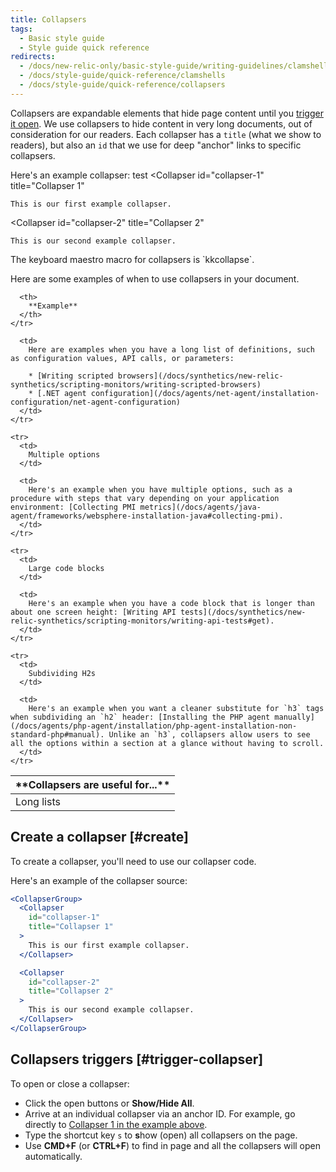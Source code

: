 ```yaml
---
title: Collapsers
tags:
  - Basic style guide
  - Style guide quick reference
redirects:
  - /docs/new-relic-only/basic-style-guide/writing-guidelines/clamshells
  - /docs/style-guide/quick-reference/clamshells
  - /docs/style-guide/quick-reference/collapsers
---
```


Collapsers are expandable elements that hide page content until you [trigger it open](#trigger-collapser). We use collapsers to hide content in very long documents, out of consideration for our readers. Each collapser has a `title` (what we show to readers), but also an `id` that we use for deep "anchor" links to specific collapsers.

Here's an example collapser:
test
<CollapserGroup>
  <Collapser
    id="collapser-1"
    title="Collapser 1"
  >
    This is our first example collapser.
  </Collapser>

  <Collapser
    id="collapser-2"
    title="Collapser 2"
  >
    This is our second example collapser.
  </Collapser>
</CollapserGroup>

<Callout variant="tip">
The keyboard maestro macro for collapsers is `kkcollapse`.
</Callout>


Here are some examples of when to use collapsers in your document.

<table>
  <thead>
    <tr>
      <th width={200}>
        **Collapsers are useful for...**
      </th>

      <th>
        **Example**
      </th>
    </tr>
  </thead>

  <tbody>
    <tr>
      <td>
        Long lists
      </td>

      <td>
        Here are examples when you have a long list of definitions, such as configuration values, API calls, or parameters:

        * [Writing scripted browsers](/docs/synthetics/new-relic-synthetics/scripting-monitors/writing-scripted-browsers)
        * [.NET agent configuration](/docs/agents/net-agent/installation-configuration/net-agent-configuration)
      </td>
    </tr>

    <tr>
      <td>
        Multiple options
      </td>

      <td>
        Here's an example when you have multiple options, such as a procedure with steps that vary depending on your application environment: [Collecting PMI metrics](/docs/agents/java-agent/frameworks/websphere-installation-java#collecting-pmi).
      </td>
    </tr>

    <tr>
      <td>
        Large code blocks
      </td>

      <td>
        Here's an example when you have a code block that is longer than about one screen height: [Writing API tests](/docs/synthetics/new-relic-synthetics/scripting-monitors/writing-api-tests#get).
      </td>
    </tr>

    <tr>
      <td>
        Subdividing H2s
      </td>

      <td>
        Here's an example when you want a cleaner substitute for `h3` tags when subdividing an `h2` header: [Installing the PHP agent manually](/docs/agents/php-agent/installation/php-agent-installation-non-standard-php#manual). Unlike an `h3`, collapsers allow users to see all the options within a section at a glance without having to scroll.
      </td>
    </tr>
  </tbody>
</table>

## Create a collapser [#create]

To create a collapser, you'll need to use our collapser code.

Here's an example of the collapser source:

```jsx
<CollapserGroup>
  <Collapser
    id="collapser-1"
    title="Collapser 1"
  >
    This is our first example collapser.
  </Collapser>

  <Collapser
    id="collapser-2"
    title="Collapser 2"
  >
    This is our second example collapser.
  </Collapser>
</CollapserGroup>
```

## Collapsers triggers [#trigger-collapser]

To open or close a collapser:

* Click the open buttons or **Show/Hide All**.
* Arrive at an individual collapser via an anchor ID. For example, go directly to [Collapser 1 in the example above](/docs/style-guide/quick-reference/collapsers#collapser-1).
* Type the shortcut key `s` to **s**how (open) all collapsers on the page.
* Use **CMD+F** (or **CTRL+F**) to find in page and all the collapsers will open automatically.
